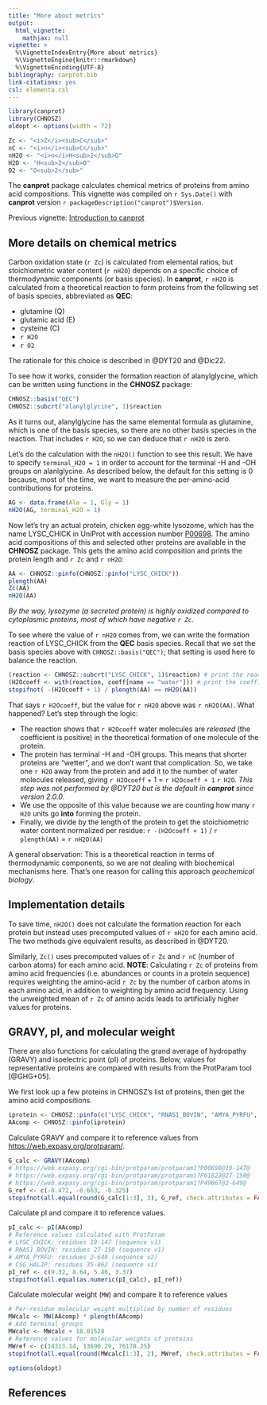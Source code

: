 ```yaml
---
title: "More about metrics"
output:
  html_vignette:
    mathjax: null
vignette: >
  %\VignetteIndexEntry{More about metrics}
  %\VignetteEngine{knitr::rmarkdown}
  %\VignetteEncoding{UTF-8}
bibliography: canprot.bib
link-citations: yes
csl: elementa.csl
---
```


```r
library(canprot)
library(CHNOSZ)
oldopt <- options(width = 72)
```

```r
Zc <- "<i>Z</i><sub>C</sub>"
nC <- "<i>n</i><sub>C</sub>"
nH2O <- "<i>n</i>H<sub>2</sub>O"
H2O <- "H<sub>2</sub>O"
O2 <- "O<sub>2</sub>"
```

The **canprot** package calculates chemical metrics of proteins from amino acid compositions.
This vignette was compiled on `r Sys.Date()` with **canprot** version `r packageDescription("canprot")$Version`.

Previous vignette: [Introduction to canprot](introduction.html)

## More details on chemical metrics

Carbon oxidation state (`r Zc`) is calculated from elemental ratios, but stoichiometric water content (`r nH2O`) depends on a specific choice of thermodynamic components (or basis species).
In **canprot**, `r nH2O` is calculated from a theoretical reaction to form proteins from the following set of basis species, abbreviated as **QEC**:

* glutamine (Q)
* glutamic acid (E)
* cysteine (C)
* `r H2O`
* `r O2`

The rationale for this choice is described in @DYT20 and @Dic22.

To see how it works, consider the formation reaction of alanylglycine, which can be written using functions in the **CHNOSZ** package:
```r
CHNOSZ::basis("QEC")
CHNOSZ::subcrt("alanylglycine", 1)$reaction
```

As it turns out, alanylglycine has the same elemental formula as glutamine, which is one of the basis species, so there are no other basis species in the reaction.
That includes `r H2O`, so we can deduce that `r nH2O` is zero.

Let's do the calculation with the `nH2O()` function to see this result.
We have to specify `terminal_H2O = 1` in order to account for the terminal -H and -OH groups on alanlglycine.
As described below, the default for this setting is 0 because, most of the time, we want to measure the per-amino-acid contributions for proteins.
```r
AG <- data.frame(Ala = 1, Gly = 1)
nH2O(AG, terminal_H2O = 1)
```

Now let's try an actual protein, chicken egg-white lysozome, which has the name LYSC\_CHICK in UniProt with accession number [P00698](https://www.uniprot.org/uniprotkb/P00698).
The amino acid compositions of this and selected other proteins are available in the **CHNOSZ** package.
This gets the amino acid composition and prints the protein length and `r Zc` and `r nH2O`:
```r
AA <- CHNOSZ::pinfo(CHNOSZ::pinfo("LYSC_CHICK"))
plength(AA)
Zc(AA)
nH2O(AA)
```

*By the way, lysozyme (a secreted protein) is highly oxidized compared to cytoplasmic proteins, most of which have negative `r Zc`.*

To see where the value of `r nH2O` comes from, we can write the formation reaction of LYSC\_CHICK from the **QEC** basis species.
Recall that we set the basis species above with `CHNOSZ::basis("QEC")`; that setting is used here to balance the reaction.
```r
(reaction <- CHNOSZ::subcrt("LYSC_CHICK", 1)$reaction) # print the reaction
(H2Ocoeff <- with(reaction, coeff[name == "water"])) # print the coefficient on H2O
stopifnot( -(H2Ocoeff + 1) / plength(AA) == nH2O(AA))
```

That says `r H2Ocoeff`, but the value for `r nH2O` above was `r nH2O(AA)`.
What happened?
Let's step through the logic:

* The reaction shows that `r H2Ocoeff` water molecules are *released* (the coefficient is positive) in the theoretical formation of one molecule of the protein.
* The protein has terminal -H and -OH groups. This means that shorter proteins are "wetter", and we don't want that complication. So, we take one `r H2O` away from the protein and add it to the number of water molecules released, giving `r H2Ocoeff` + 1 = `r H2Ocoeff + 1` `r H2O`. _This step was not performed by @DYT20 but is the default in **canprot** since version 2.0.0._
* We use the opposite of this value because we are counting how many `r H2O` units go **into** forming the protein.
* Finally, we divide by the length of the protein to get the stoichiometric water content normalized per residue: `r -(H2Ocoeff + 1)` / `r plength(AA)` = `r nH2O(AA)`

A general observation: This is a theoretical reaction in terms of thermodynamic components, so we are not dealing with biochemical mechanisms here.
That's one reason for calling this approach *geochemical biology*.

## Implementation details

To save time, `nH2O()` does not calculate the formation reaction for each protein but instead uses precomputed values of `r nH2O` for each amino acid.
The two methods give equivalent results, as described in @DYT20.

Similarly, `Zc()` uses precomputed values of `r Zc` and `r nC` (number of carbon atoms) for each amino acid.
**NOTE**: Calculating `r Zc` of proteins from amino acid frequencies (i.e. abundances or counts in a protein sequence) requires weighting the amino-acid `r Zc` by the number of carbon atoms in each amino acid, in addition to weighting by amino acid frequency.
Using the unweighted mean of `r Zc` of amino acids leads to artificially higher values for proteins.

## GRAVY, pI, and molecular weight

There are also functions for calculating the grand average of hydropathy (GRAVY) and isoelectric point (pI) of proteins.
Below, values for representative proteins are compared with results from the ProtParam tool [@GHG+05].

We first look up a few proteins in CHNOSZ's list of proteins, then get the amino acid compositions.
```r
iprotein <- CHNOSZ::pinfo(c("LYSC_CHICK", "RNAS1_BOVIN", "AMYA_PYRFU", "CSG_HALJP"))
AAcomp <- CHNOSZ::pinfo(iprotein)
```

Calculate GRAVY and compare it to reference values from <https://web.expasy.org/protparam/>.
```r
G_calc <- GRAVY(AAcomp)
# https://web.expasy.org/cgi-bin/protparam/protparam1?P00698@19-147@
# https://web.expasy.org/cgi-bin/protparam/protparam1?P61823@27-150@
# https://web.expasy.org/cgi-bin/protparam/protparam1?P49067@2-649@
G_ref <- c(-0.472, -0.663, -0.325)
stopifnot(all.equal(round(G_calc[1:3], 3), G_ref, check.attributes = FALSE))
```

Calculate pI and compare it to reference values.
```r
pI_calc <- pI(AAcomp)
# Reference values calculated with ProtParam
# LYSC_CHICK: residues 19-147 (sequence v1)
# RNAS1_BOVIN: residues 27-150 (sequence v1)
# AMYA_PYRFU: residues 2-649 (sequence v2)
# CSG_HALJP: residues 35-862 (sequence v1)
pI_ref <- c(9.32, 8.64, 5.46, 3.37)
stopifnot(all.equal(as.numeric(pI_calc), pI_ref))
```

Calculate molecular weight (`MW`) and compare it to reference values
```r
# Per-residue molecular weight multiplied by number of residues
MWcalc <- MW(AAcomp) * plength(AAcomp)
# Add terminal groups
MWcalc <- MWcalc + 18.01528
# Reference values for molecular weights of proteins
MWref <- c(14313.14, 13690.29, 76178.25)
stopifnot(all.equal(round(MWcalc[1:3], 2), MWref, check.attributes = FALSE))
```

```r
options(oldopt)
```

## References
